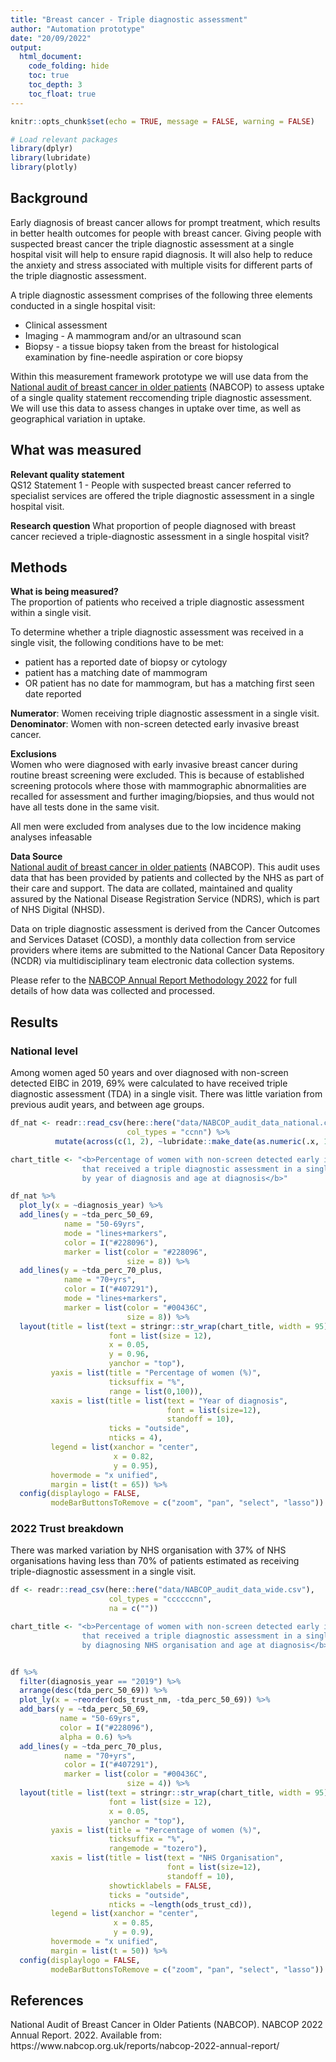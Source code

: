```yaml
---
title: "Breast cancer - Triple diagnostic assessment"
author: "Automation prototype"
date: "20/09/2022"
output: 
  html_document:
    code_folding: hide
    toc: true
    toc_depth: 3
    toc_float: true
---
```


```r
knitr::opts_chunk$set(echo = TRUE, message = FALSE, warning = FALSE)
```

```r

# Load relevant packages
library(dplyr)
library(lubridate)
library(plotly)

```

## Background

Early diagnosis of breast cancer allows for prompt treatment, which results in better health outcomes for people with breast cancer. Giving people with suspected breast cancer the triple diagnostic assessment at a single hospital visit will help to ensure rapid diagnosis. It will also help to reduce the anxiety and stress associated with multiple visits for different parts of the triple diagnostic assessment.

A triple diagnostic assessment comprises of the following three elements conducted in a single hospital visit:

- Clinical assessment
- Imaging - A mammogram and/or an ultrasound scan
- Biopsy - a tissue biopsy taken from the breast for histological examination by fine-needle aspiration or core biopsy 

Within this measurement framework prototype we will use data from the [National audit of breast cancer in older patients](https://www.nabcop.org.uk/reports/?filter_date=2022) (NABCOP) to assess uptake of a single quality statement reccomending triple diagnostic assessment. We will use this data to assess changes in uptake over time, as well as geographical variation in uptake.

## What was measured

**Relevant quality statement**  
QS12 Statement 1 - People with suspected breast cancer referred to specialist services are offered the triple diagnostic assessment in a single hospital visit.

**Research question** 
What proportion of people diagnosed with breast cancer recieved a triple-diagnostic assessment in a single hospital visit?

## Methods

**What is being measured?**  
The proportion of patients who received a triple diagnostic assessment within a single visit.

To determine whether a triple diagnostic assessment was received in a single visit, the following conditions have to be met:

- patient has a reported date of biopsy or cytology
- patient has a matching date of mammogram
- OR patient has no date for mammogram, but has a matching first seen date reported

**Numerator**: Women receiving triple diagnostic assessment in a single visit.  
**Denominator**: Women with non-screen detected early invasive breast cancer. 

**Exclusions**  
Women who were diagnosed with early invasive breast cancer during routine breast screening were excluded. This is because of established screening protocols where those with mammographic abnormalities are recalled for assessment and further imaging/biopsies, and thus would not have all tests done in the same visit. 

All men were excluded from analyses due to the low incidence making analyses infeasable 

**Data Source**  
[National audit of breast cancer in older patients](https://www.nabcop.org.uk/reports/?filter_date=2022) (NABCOP). This audit uses data that has been provided by patients and collected by the NHS as part of their care and support. The data are collated, maintained and quality assured by the National Disease Registration Service (NDRS), which is part of NHS Digital (NHSD).

Data on triple diagnostic assessment is derived from the Cancer Outcomes and Services Dataset (COSD), a monthly data collection from service providers where items are submitted to the National Cancer Data Repository (NCDR) via multidisciplinary team electronic data collection systems.

Please refer to the [NABCOP Annual Report Methodology 2022](https://www.nabcop.org.uk/resources/nabcop-2022-annual-report-supplementary-materials/) for full details of how data was collected and processed. 

## Results

### National level

Among women aged 50 years and over diagnosed with non-screen detected EIBC in 2019, 69% were calculated to have received triple diagnostic assessment (TDA) in a single visit. There was little variation from previous audit years, and between age groups.

```r

df_nat <- readr::read_csv(here::here("data/NABCOP_audit_data_national.csv"),
                          col_types = "ccnn") %>%
          mutate(across(c(1, 2), ~lubridate::make_date(as.numeric(.x, 1, 1))))

chart_title <- "<b>Percentage of women with non-screen detected early invasive breast cancer
                that received a triple diagnostic assessment in a single visit in England, 
                by year of diagnosis and age at diagnosis</b>"

df_nat %>% 
  plot_ly(x = ~diagnosis_year) %>% 
  add_lines(y = ~tda_perc_50_69,
            name = "50-69yrs",
            mode = "lines+markers",
            color = I("#228096"),
            marker = list(color = "#228096",
                          size = 8)) %>% 
  add_lines(y = ~tda_perc_70_plus,
            name = "70+yrs",
            color = I("#407291"),
            mode = "lines+markers",
            marker = list(color = "#00436C",
                          size = 8)) %>%
  layout(title = list(text = stringr::str_wrap(chart_title, width = 95),
                      font = list(size = 12),
                      x = 0.05,
                      y = 0.96,
                      yanchor = "top"),
         yaxis = list(title = "Percentage of women (%)",
                      ticksuffix = "%",
                      range = list(0,100)),
         xaxis = list(title = list(text = "Year of diagnosis",
                                   font = list(size=12),
                                   standoff = 10),
                      ticks = "outside",
                      nticks = 4),
         legend = list(xanchor = "center",
                       x = 0.82,
                       y = 0.95),
         hovermode = "x unified",
         margin = list(t = 65)) %>% 
  config(displaylogo = FALSE,
         modeBarButtonsToRemove = c("zoom", "pan", "select", "lasso"))
```

### 2022 Trust breakdown

There was marked variation by NHS organisation with 37% of NHS organisations having less than 70% of patients estimated as receiving triple-diagnostic assessment in a single visit.

```r

df <- readr::read_csv(here::here("data/NABCOP_audit_data_wide.csv"),
                      col_types = "ccccccnn",
                      na = c(""))

chart_title <- "<b>Percentage of women with non-screen detected early invasive breast cancer
                that received a triple diagnostic assessment in a single visit, 
                by diagnosing NHS organisation and age at diagnosis</b>"


df %>% 
  filter(diagnosis_year == "2019") %>% 
  arrange(desc(tda_perc_50_69)) %>% 
  plot_ly(x = ~reorder(ods_trust_nm, -tda_perc_50_69)) %>% 
  add_bars(y = ~tda_perc_50_69,
           name = "50-69yrs",
           color = I("#228096"),
           alpha = 0.6) %>%
  add_lines(y = ~tda_perc_70_plus,
            name = "70+yrs",
            color = I("#407291"),
            marker = list(color = "#00436C",
                          size = 4)) %>%
  layout(title = list(text = stringr::str_wrap(chart_title, width = 95),
                      font = list(size = 12),
                      x = 0.05,
                      yanchor = "top"),
         yaxis = list(title = "Percentage of women (%)",
                      ticksuffix = "%",
                      rangemode = "tozero"),
         xaxis = list(title = list(text = "NHS Organisation",
                                   font = list(size=12),
                                   standoff = 10),
                      showticklabels = FALSE,
                      ticks = "outside",
                      nticks = ~length(ods_trust_cd)),
         legend = list(xanchor = "center",
                       x = 0.85,
                       y = 0.9),
         hovermode = "x unified",
         margin = list(t = 50)) %>% 
  config(displaylogo = FALSE,
         modeBarButtonsToRemove = c("zoom", "pan", "select", "lasso"))
```


## References

National Audit of Breast Cancer in Older Patients (NABCOP). NABCOP 2022 Annual Report. 2022. Available from: https://www.nabcop.org.uk/reports/nabcop-2022-annual-report/


